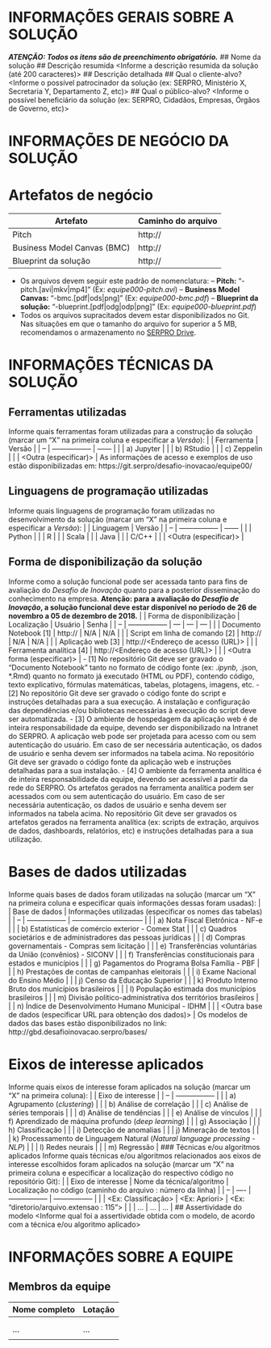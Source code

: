 # INFORMAÇÕES GERAIS SOBRE A SOLUÇÃO
**_ATENÇÃO: Todos os itens são de preenchimento obrigatório._**
## Nome da solução
<Informe o nome da solução>
## Descrição resumida
<Informe a descrição resumida da solução (até 200 caracteres)>
## Descrição detalhada
<Informe a descrição detalhada da solução>
## Qual o cliente-alvo?
<Informe o possível patrocinador da solução (ex: SERPRO, Ministério X, Secretaria Y, Departamento Z, etc)>
## Qual o público-alvo?
<Informe o possível beneficiário da solução (ex: SERPRO, Cidadãos, Empresas, Órgãos de Governo, etc)>

# INFORMAÇÕES DE NEGÓCIO DA SOLUÇÃO
# Artefatos de negócio
| Artefato | Caminho do arquivo |
| --- | --- |
| Pitch | http://<URL no Git ou caminho externo> |
| Business Model Canvas (BMC) | http://<URL no Git ou caminho externo> |
| Blueprint da solução | http://<URL no Git ou caminho externo> |
- Os arquivos devem seguir este padrão de nomenclatura:
-- **Pitch:** "<id_equipe>-pitch.[avi|mkv|mp4]" (Ex: _equipe000-pitch.avi_)
-- **Business Model Canvas:** "<id_equipe>-bmc.[pdf|ods|png]" (Ex: _equipe000-bmc.pdf_)
-- **Blueprint da solução:** "<id_equipe>-blueprint.[pdf|odg|odp|png]" (Ex: _equipe000-blueprint.pdf_)
- Todos os arquivos supracitados devem estar disponibilizados no Git. Nas situações em que o tamanho do arquivo for superior a 5 MB, recomendamos o armazenamento no [SERPRO Drive]( http://serprodrive.serpro.gov.br/).

# INFORMAÇÕES TÉCNICAS DA SOLUÇÃO
## Ferramentas utilizadas
Informe quais ferramentas foram utilizadas para a construção da solução (marcar um "X" na primeira coluna e especificar a *Versão*):
|    | Ferramenta        | Versão |
| -- | ----------------- | ------ |
|    | a) Jupyter |
|    | b) RStudio |
|    | c) Zeppelin |
|    | <Outra (especificar)> |
As informações de acesso e exemplos de uso estão disponibilizadas em:  https://git.serpro/desafio-inovacao/equipe00/

## Linguagens de programação utilizadas
Informe quais linguagens de programação foram utilizadas no desenvolvimento da solução
(marcar um "X" na primeira coluna e especificar a *Versão*):
|    | Linguagem         | Versão |
| -- | ----------------- | ------ |
|    | Python |
|    | R |
|    | Scala |
|    | Java |
|    | C/C++ |
|    | <Outra (especificar)> |

## Forma de disponibilização da solução
Informe como a solução funcional pode ser acessada tanto para fins de avaliação do *Desafio de Inovação* quanto para a posterior disseminação do conhecimento na empresa. **Atenção: para a avaliação do _Desafio de Inovação_, a solução funcional deve estar disponível no período de 26 de novembro a 05 de dezembro de 2018.**
|    | Forma de disponibilização | Localização | Usuário | Senha |
| -- | ----------------- | --- | --- | --- |
|    | Documento Notebook [1] | http://<Localização dos arquivos no Git> | N/A | N/A |
|    | Script em linha de comando [2] | http://<Localização dos arquivos no Git> | N/A | N/A |
|    | Aplicação web [3] | http://<Endereço de acesso (URL)> |
|    | Ferramenta analítica [4] | http://<Endereço de acesso (URL)> |
|    | <Outra forma (especificar)> |
- [1] No repositório Git deve ser gravado o "Documento Notebook" tanto no formato de código fonte (ex: *.ipynb, *.json, *.Rmd) quanto no formato já executado (HTML ou PDF), contendo código, texto explicativo, fórmulas matemáticas, tabelas, plotagens, imagens, etc.
- [2] No repositório Git deve ser gravado o código fonte do script e instruções detalhadas para a sua execução. A instalação e configuração das dependências e/ou bibliotecas necessárias à execução do script deve ser automatizada.
- [3] O ambiente de hospedagem da aplicação web é de inteira responsabilidade da equipe, devendo ser disponibilizado na Intranet do SERPRO. A aplicação web pode ser projetada para acesso com ou sem autenticação do usuário. Em caso de ser necessária autenticação, os dados de usuário e senha devem ser informados na tabela acima. No repositório Git deve ser gravado o código fonte da aplicação web e instruções detalhadas para a sua instalação.
- [4] O ambiente da ferramenta analítica é de inteira responsabilidade da equipe, devendo ser acessível a partir da rede do SERPRO. Os artefatos gerados na ferramenta analítica podem ser acessados com ou sem autenticação do usuário. Em caso de ser necessária autenticação, os dados de usuário e senha devem ser informados na tabela acima. No repositório Git deve ser gravados os artefatos gerados na ferramenta analítica (ex: scripts de extração, arquivos de dados, dashboards, relatórios, etc) e instruções detalhadas para a sua utilização.

# Bases de dados utilizadas
Informe quais bases de dados foram utilizadas na solução (marcar um "X" na primeira coluna e especificar quais informações dessas foram usadas):
|    | Base de dados     | Informações utilizadas (especificar os nomes das tabelas) |
| -- | ----------------- | ------------------------------ |
|    | a) Nota Fiscal Eletrônica - NF-e |
|    | b) Estatísticas de comércio exterior - Comex Stat |
|    | c) Quadros societários e de administradores das pessoas jurídicas |
|    | d) Compras governamentais - Compras sem licitação |
|    | e) Transferências voluntárias da União (convênios) - SICONV |
|    | f) Transferências constitucionais para estados e municípios |
|    | g) Pagamentos do Programa Bolsa Família - PBF |
|    | h) Prestações de contas de campanhas eleitorais |
|    | i) Exame Nacional do Ensino Médio |
|    | j) Censo da Educação Superior |
|    | k) Produto Interno Bruto dos municípios brasileiros |
|    | l) População estimada dos municípios brasileiros |
|    | m) Divisão político-administrativa dos territórios brasileiros |
|    | n) Índice de Desenvolvimento Humano Municipal - IDHM |
|    | <Outra base de dados (especificar URL para obtenção dos dados)> |
Os modelos de dados das bases estão disponibilizados no link: http://gbd.desafioinovacao.serpro/bases/

# Eixos de interesse aplicados
Informe quais eixos de interesse foram aplicados na solução (marcar um "X" na primeira coluna):
|    | Eixo de interesse |
| -- | ----------------- |
|    | a) Agrupamento (_clustering_) |
|    | b) Análise de correlação |
|    | c) Análise de séries temporais |
|    | d) Análise de tendências |
|    | e) Análise de vínculos |
|    | f) Aprendizado de máquina profundo (_deep learning_) |
|    | g) Associação |
|    | h) Classificação |
|    | i) Detecção de anomalias |
|    | j) Mineração de textos |
|    | k) Processamento de Linguagem Natural (_Natural language processing - NLP_) |
|    | l) Redes neurais |
|    | m) Regressão |
### Técnicas e/ou algoritmos aplicados
Informe quais técnicas e/ou algoritmos relacionados aos eixos de interesse escolhidos foram aplicados na solução (marcar um "X" na primeira coluna e especificar a localização do respectivo código no repositório Git):
|    | Eixo de interesse | Nome da técnica/algoritmo | Localização no código (caminho do arquivo : número da linha) |
| -- | ---- | ----------------- | ----------------- |
|  | <Ex: Classificação> | <Ex: Apriori> | <Ex: "diretorio/arquivo.extensao : 115"> |
|  | ... | ... | ... |
## Assertividade do modelo
<Informe qual foi a assertividade obtida com o modelo, de acordo com a técnica e/ou algoritmo aplicado>

# INFORMAÇÕES SOBRE A EQUIPE
## Membros da equipe
| Nome completo | Lotação |
| ------------- | ------- |
| <Nome completo> | <Lotação> |
| <Nome completo> | <Lotação> |
| ... | ... |
| <Nome completo> | <Lotação> |
